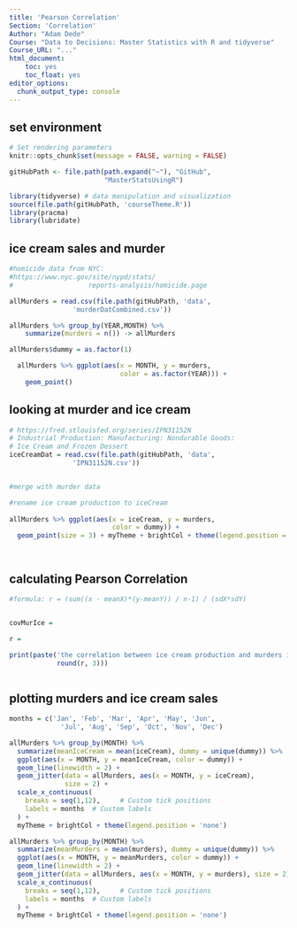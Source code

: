 ```yaml
---
title: 'Pearson Correlation'
Section: 'Correlation'
Author: "Adam Dede"
Course: "Data to Decisions: Master Statistics with R and tidyverse"
Course_URL: "..." 
html_document:
    toc: yes
    toc_float: yes
editor_options:
  chunk_output_type: console
---
```



## set environment

```r

# Set rendering parameters
knitr::opts_chunk$set(message = FALSE, warning = FALSE)

gitHubPath <- file.path(path.expand("~"), "GitHub", 
                        "MasterStatsUsingR")

library(tidyverse) # data manipulation and visualization
source(file.path(gitHubPath, 'courseTheme.R'))
library(pracma)
library(lubridate)

```

## ice cream sales and murder

```r
#homicide data from NYC: 
#https://www.nyc.gov/site/nypd/stats/
#                   reports-analysis/homicide.page

allMurders = read.csv(file.path(gitHubPath, 'data',
                'murderDatCombined.csv'))

allMurders %>% group_by(YEAR,MONTH) %>%
    summarize(murders = n()) -> allMurders

allMurders$dummy = as.factor(1)

  allMurders %>% ggplot(aes(x = MONTH, y = murders, 
                            color = as.factor(YEAR))) +
    geom_point()


```

## looking at murder and ice cream


```r
# https://fred.stlouisfed.org/series/IPN31152N
# Industrial Production: Manufacturing: Nondurable Goods: 
# Ice Cream and Frozen Dessert
iceCreamDat = read.csv(file.path(gitHubPath, 'data',
                'IPN31152N.csv'))


#merge with murder data 

#rename ice cream production to iceCream
 
allMurders %>% ggplot(aes(x = iceCream, y = murders, 
                          color = dummy)) + 
  geom_point(size = 3) + myTheme + brightCol + theme(legend.position = 'none') 




```

## calculating Pearson Correlation 

```r
#formula: r = (sum((x - meanX)*(y-meanY)) / n-1) / (sdX*sdY)


covMurIce = 

r = 

print(paste('the correlation between ice cream production and murders in NYC is:',
            round(r, 3)))



```

## plotting murders and ice cream sales 

```r

months = c('Jan', 'Feb', 'Mar', 'Apr', 'May', 'Jun', 
             'Jul', 'Aug', 'Sep', 'Oct', 'Nov', 'Dec')

allMurders %>% group_by(MONTH) %>% 
  summarize(meanIceCream = mean(iceCream), dummy = unique(dummy)) %>%
  ggplot(aes(x = MONTH, y = meanIceCream, color = dummy)) +
  geom_line(linewidth = 2) + 
  geom_jitter(data = allMurders, aes(x = MONTH, y = iceCream),
              size = 2) + 
  scale_x_continuous(
    breaks = seq(1,12),     # Custom tick positions
    labels = months  # Custom labels
  ) + 
  myTheme + brightCol + theme(legend.position = 'none')

allMurders %>% group_by(MONTH) %>% 
  summarize(meanMurders = mean(murders), dummy = unique(dummy)) %>%
  ggplot(aes(x = MONTH, y = meanMurders, color = dummy)) +
  geom_line(linewidth = 2) + 
  geom_jitter(data = allMurders, aes(x = MONTH, y = murders), size = 2) + 
  scale_x_continuous(
    breaks = seq(1,12),     # Custom tick positions
    labels = months  # Custom labels
  ) + 
  myTheme + brightCol + theme(legend.position = 'none')



```

